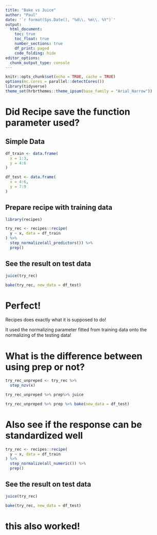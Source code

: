 ```yaml
---
title: "Bake vs Juice"
author: "Paul"
date: '`r format(Sys.Date(), "%d\\. %m\\. %Y")`'
output: 
  html_document:
    toc: true
    toc_float: true
    number_sections: true
    df_print: paged
    code_folding: hide
editor_options: 
  chunk_output_type: console
---
```


```r
knitr::opts_chunk$set(echo = TRUE, cache = TRUE)
options(mc.cores = parallel::detectCores())
library(tidyverse)
theme_set(hrbrthemes::theme_ipsum(base_family = "Arial_Narrow"))
```
# Did Recipe save the function parameter used?

## Simple Data
```r
df_train <- data.frame(
  x = 1:3,
  y = 4:6
)

df_test <- data.frame(
  x = 4:6,
  y = 7:9
)
```

## Prepare recipe with training data
```r
library(recipes)
```

```r
try_rec <- recipes::recipe(
  y ~ x, data = df_train
) %>% 
  step_normalize(all_predictors()) %>% 
  prep()
```

## See the result on test data

```r
juice(try_rec)
```
```r
bake(try_rec, new_data = df_test)
```
# Perfect!
Recipes does exactly what it is supposed to do!

It used the normalizing parameter fitted from training data onto the normalizing of the testing data!

# What is the difference between using prep or not?

```r
try_rec_unpreped <- try_rec %>% 
  step_nzv(x) 
```
```r
try_rec_unpreped %>% prep%>% juice
```
```r
try_rec_unpreped %>% prep %>% bake(new_data = df_test)

```

# Also see if the response can be standardized well
```r
try_rec <- recipes::recipe(
  y ~ x, data = df_train
) %>% 
  step_normalize(all_numeric()) %>% 
  prep()
```

## See the result on test data

```r
juice(try_rec)
```
```r
bake(try_rec, new_data = df_test)
```
# this also worked!